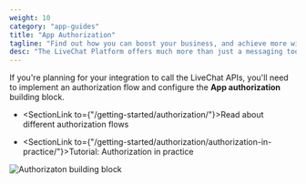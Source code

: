 ```yaml
---
weight: 10
category: "app-guides"
title: "App Authorization"
tagline: "Find out how you can boost your business, and achieve more with LiveChat!"
desc: "The LiveChat Platform offers much more than just a messaging tool. There's a number of possibilities that help you grow a business, which brings customer satisfaction."
---
```


If you're planning for your integration to call the LiveChat APIs, you'll need to implement an authorization flow and configure the **App authorization** building block.

- <SectionLink to={"/getting-started/authorization/"}>Read about different authorization flows</SectionLink>

- <SectionLink to={"/getting-started/authorization/authorization-in-practice/"}>Tutorial: Authorization in practice </SectionLink>

![Authorizaton building block](./authorizationn-block-livechat.png)
